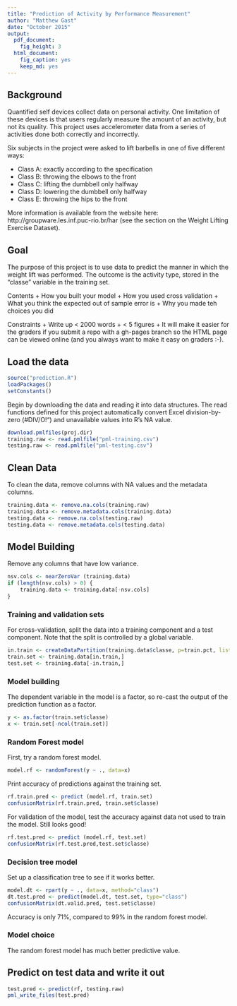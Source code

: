```yaml
---
title: "Prediction of Activity by Performance Measurement"
author: "Matthew Gast"
date: "October 2015"
output:
  pdf_document: 
    fig_height: 3
  html_document:
    fig_caption: yes
    keep_md: yes
---
```


## Background

Quantified self devices collect data on personal activity.  One limitation of these devices is that users regularly measure the amount of an activity, but not its quality.  This project uses accelerometer data from a series of activities done both correctly and incorrectly.

Six subjects in the project were asked to lift barbells in one of five different ways:

+ Class A: exactly according to the specification
+ Class B: throwing the elbows to the front
+ Class C: lifting the dumbbell only halfway
+ Class D: lowering the dumbbell only halfway
+ Class E: throwing the hips to the front

More information is available from the website here:
http://groupware.les.inf.puc-rio.br/har (see the section on the Weight
Lifting Exercise Dataset).

## Goal

The purpose of this project is to use data to predict the manner in which the weight lift was performed.  The outcome is the activity type, stored in the "classe" variable in the training set.

Contents
+ How you built your model
+ How you used cross validation
+ What you think the expected out of sample error is
+ Why you made teh choices you did

Constraints
+ Write up < 2000 words
+ < 5 figures
+ It will make it easier for the graders if you submit a repo with a
gh-pages branch so the HTML page can be viewed online (and you always
want to make it easy on graders :-).

## Load the data

```r
source("prediction.R")
loadPackages()
setConstants()
```

Begin by downloading the data and reading it into data structures.
The read functions defined for this project automatically convert
Excel division-by-zero (#DIV/O!") and unavailable values into R's NA
value.

```r
download.pmlfiles(proj.dir)
training.raw <- read.pmlfile("pml-training.csv")
testing.raw <- read.pmlfile("pml-testing.csv")
```

## Clean Data

To clean the data, remove columns with NA values and the metadata columns.

```r
training.data <- remove.na.cols(training.raw)
training.data <- remove.metadata.cols(training.data)
testing.data <- remove.na.cols(testing.raw)
testing.data <- remove.metadata.cols(testing.data)
```

## Model Building

Remove any columns that have low variance.

```r
nsv.cols <- nearZeroVar (training.data)
if (length(nsv.cols) > 0) {
    training.data <- training.data[-nsv.cols]
}
```

### Training and validation sets

For cross-validation, split the data into a training component and a
test component.  Note that the split is controlled by a global
variable.

```r
in.train <- createDataPartition(training.data$classe, p=train.pct, list=FALSE)
train.set <- training.data[in.train,]
test.set <- training.data[-in.train,]
```

### Model building

The dependent variable in the model is a factor, so re-cast the output
of the prediction function as a factor.

```r
y <- as.factor(train.set$classe)
x <- train.set[-ncol(train.set)]
```

### Random Forest model

First, try a random forest model.

```r
model.rf <- randomForest(y ~ ., data=x)
```

Print accuracy of predictions against the training set.

```r
rf.train.pred <- predict (model.rf, train.set)
confusionMatrix(rf.train.pred, train.set$classe)
```

For validation of the model, test the accuracy against data not used to train the model.  Still looks good!

```r
rf.test.pred <- predict (model.rf, test.set)
confusionMatrix(rf.test.pred,test.set$classe)
```

### Decision tree model

Set up a classification tree to see if it works better.

```r
model.dt <- rpart(y ~ ., data=x, method="class")
dt.test.pred <- predict(model.dt, test.set, type="class")
confusionMatrix(dt.valid.pred, test.set$classe)
```

Accuracy is only 71%, compared to 99% in the random forest model.

### Model choice

The random forest model has much better predictive value.

## Predict on test data and write it out

```r
test.pred <- predict(rf, testing.raw)
pml_write_files(test.pred)
```